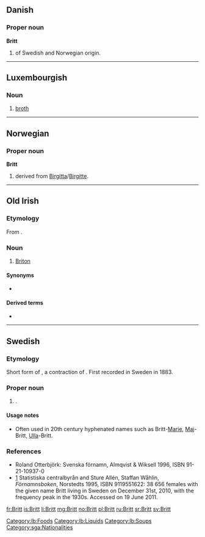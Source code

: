 ==Danish==

===Proper noun===
'''Britt'''

# {{given name|female|lang=da}} of Swedish and Norwegian origin.

----

==Luxembourgish==

===Noun===
{{lb-noun|f}}

# [[broth]]

[[Category:lb:Foods]]
[[Category:lb:Liquids]]
[[Category:lb:Soups]]

----

==Norwegian==

===Proper noun===
'''Britt'''

# {{given name|female|lang=no}} derived from [[Birgitta]]/[[Birgitte]].

----

==Old Irish==

===Etymology===
From {{etyl|la|sga}} {{term|Britto|Brittō|lang=la}}.

===Noun===
{{head|sga|noun|g=m}}

# [[Briton]]

====Synonyms====
* {{l|sga|Breta}}

====Derived terms====
* {{l|sga|brittach|gloss=stammering, stuttering}}

[[Category:sga:Nationalities]]

----

==Swedish==

===Etymology===
Short form of {{term|Britta|lang=sv}}, a contraction of {{term|Birgitta|lang=sv}}. First recorded in Sweden in 1883.

===Proper noun===
{{head|sv|proper noun}}

# {{given name|female|lang=sv}}.

====Usage notes====
* Often used in 20th century hyphenated names such as Britt-[[Marie]], [[Maj]]-Britt, [[Ulla]]-Britt.

===References===
* Roland Otterbjörk: Svenska förnamn, Almqvist & Wiksell 1996, ISBN 91-21-10937-0
* [http://www.scb.se/Pages/NameSearch____259432.aspx] Statistiska centralbyrån and Sture Allén, Staffan Wåhlin, ''Förnamnsboken'', Norstedts 1995, ISBN 9119551622: 38 656 females with the given name Britt living in Sweden on December 31st, 2010, with the frequency peak in the 1930s. Accessed on 19 June 2011.

[[fr:Britt]]
[[is:Britt]]
[[li:Britt]]
[[mg:Britt]]
[[no:Britt]]
[[pl:Britt]]
[[ru:Britt]]
[[sr:Britt]]
[[sv:Britt]]